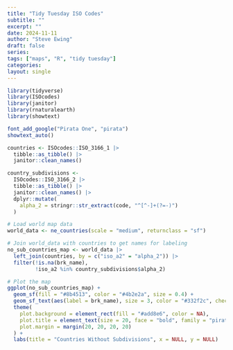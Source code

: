 ---
title: "Tidy Tuesday ISO Codes"
subtitle: ""
excerpt: ""
date: 2024-11-11
author: "Steve Ewing"
draft: false
series:
tags: ["maps", "R", "tidy tuesday"]
categories:
layout: single
---

```{r, warning=FALSE, message=FALSE}
library(tidyverse)
library(ISOcodes)
library(janitor)
library(rnaturalearth)
library(showtext)

font_add_google("Pirata One", "pirata")
showtext_auto()

countries <- ISOcodes::ISO_3166_1 |> 
  tibble::as_tibble() |> 
  janitor::clean_names()

country_subdivisions <- 
  ISOcodes::ISO_3166_2 |> 
  tibble::as_tibble() |> 
  janitor::clean_names() |> 
  dplyr::mutate(
    alpha_2 = stringr::str_extract(code, "^[^-]+(?=-)")
  )

# Load world map data
world_data <- ne_countries(scale = "medium", returnclass = "sf")

# Join world_data with countries to get names for labeling
no_sub_countries_map <- world_data |>
  left_join(countries, by = c("iso_a2" = "alpha_2")) |>
  filter(!is.na(brk_name),
         !iso_a2 %in% country_subdivisions$alpha_2)  

# Plot the map
ggplot(no_sub_countries_map) +
  geom_sf(fill = "#8b4513", color = "#4b2e2a", size = 0.4) +          
  geom_sf_text(aes(label = brk_name), size = 3, color = "#332f2c", check_overlap = TRUE, fontface = "italic", family = "pirata") + 
  theme(
    plot.background = element_rect(fill = "#add8e6", color = NA),    
    plot.title = element_text(size = 20, face = "bold", family = "pirata", hjust = 0.5, color = "#4b2e2a"),
    plot.margin = margin(20, 20, 20, 20)                             
  ) +
  labs(title = "Countries Without Subdivisions", x = NULL, y = NULL)

```